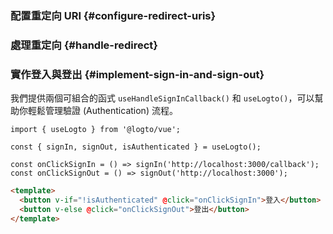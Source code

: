 

### 配置重定向 URI \{#configure-redirect-uris}

<SignInFlowSummary />

<AssumingUrl />

<WebConfigureRedirectUris />

### 處理重定向 \{#handle-redirect}

<HandleRedirect />

### 實作登入與登出 \{#implement-sign-in-and-sign-out}

我們提供兩個可組合的函式 `useHandleSignInCallback()` 和 `useLogto()`，可以幫助你輕鬆管理驗證 (Authentication) 流程。

<SignInNote calling=".signIn()" />

```tsx title="views/HomeView.vue"
import { useLogto } from '@logto/vue';

const { signIn, signOut, isAuthenticated } = useLogto();

const onClickSignIn = () => signIn('http://localhost:3000/callback');
const onClickSignOut = () => signOut('http://localhost:3000');
```

```html
<template>
  <button v-if="!isAuthenticated" @click="onClickSignIn">登入</button>
  <button v-else @click="onClickSignOut">登出</button>
</template>
```

<SignOutNote />
